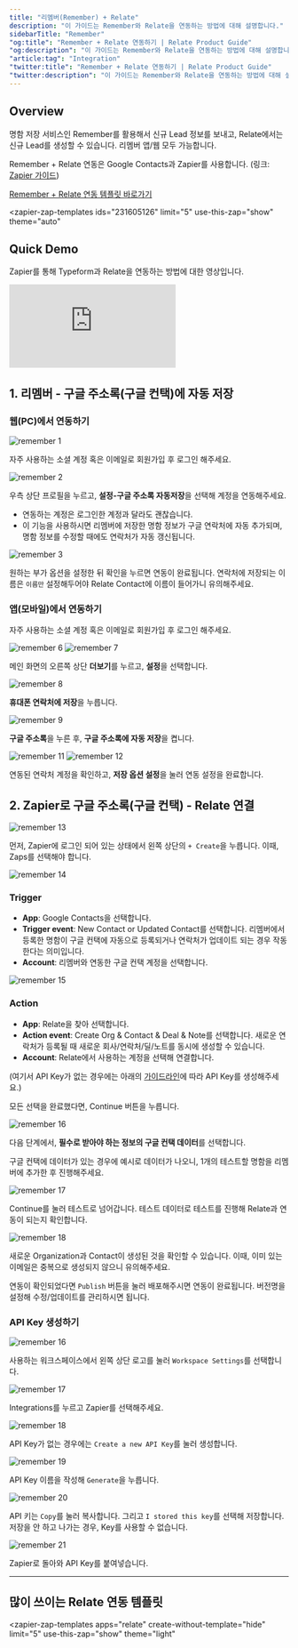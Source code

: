 ```yaml
---
title: "리멤버(Remember) + Relate"
description: "이 가이드는 Remember와 Relate을 연동하는 방법에 대해 설명합니다."
sidebarTitle: "Remember"
"og:title": "Remember + Relate 연동하기 | Relate Product Guide"
"og:description": "이 가이드는 Remember와 Relate을 연동하는 방법에 대해 설명합니다."
"article:tag": "Integration"
"twitter:title": "Remember + Relate 연동하기 | Relate Product Guide"
"twitter:description": "이 가이드는 Remember와 Relate을 연동하는 방법에 대해 설명합니다."
---
```


<script type="module" src="https://cdn.zapier.com/packages/partner-sdk/v0/zapier-elements/zapier-elements.esm.js"></script>
<link rel="stylesheet" href="https://cdn.zapier.com/packages/partner-sdk/v0/zapier-elements/zapier-elements.css"/>

## Overview

명함 저장 서비스인 Remember를 활용해서 신규 Lead 정보를 보내고, Relate에서는 신규 Lead를 생성할 수 있습니다. 리멤버 앱/웹 모두 가능합니다.

Remember + Relate 연동은 Google Contacts과 Zapier를 사용합니다. (링크: [Zapier 가이드](/integrations/zapier))

[Remember + Relate 연동 템플릿 바로가기](https://zapier.com/shared/f1ba9b5786b69694ab1b127d257870972298c739)

<zapier-zap-templates
ids="231605126"
limit="5"
use-this-zap="show"
theme="auto"
> </zapier-zap-templates>

## Quick Demo

Zapier를 통해 Typeform과 Relate을 연동하는 방법에 대한 영상입니다.

<Frame>
  <div style={{ paddingBottom: "62.5%" }}>
    <iframe
      src="https://www.loom.com/embed/1c1bfe52df7648c6ac1ab89d1a3f59ea"
      frameborder="0"
      webkitallowfullscreen
      mozallowfullscreen
      allowfullscreen
      style={{
        position: "absolute",
        top: 0,
        left: 0,
        width: "100%",
        height: "100%",
      }}
    ></iframe>
  </div>
</Frame>

## 1. 리멤버 - 구글 주소록(구글 컨택)에 자동 저장

### 웹(PC)에서 연동하기

![remember 1](/images/integrations/remember-1.png)

자주 사용하는 소셜 계정 혹은 이메일로 회원가입 후 로그인 해주세요.

![remember 2](/images/integrations/remember-2.png)

우측 상단 프로필을 누르고, **설정-구글 주소록 자동저장**을 선택해 계정을 연동해주세요.

- 연동하는 계정은 로그인한 계정과 달라도 괜찮습니다.
- 이 기능을 사용하시면 리멤버에 저장한 명함 정보가 구글 연락처에 자동 추가되며, 명함 정보를 수정할 때에도 연락처가 자동 갱신됩니다.

![remember 3](/images/integrations/remember-3.png)

원하는 부가 옵션을 설정한 뒤 확인을 누르면 연동이 완료됩니다.
연락처에 저장되는 이름은 `이름만` 설정해두어야 Relate Contact에 이름이 들어가니 유의해주세요.

### 앱(모바일)에서 연동하기

자주 사용하는 소셜 계정 혹은 이메일로 회원가입 후 로그인 해주세요.

![remember 6](/images/integrations/remember-6.png)
![remember 7](/images/integrations/remember-7.png)

메인 화면의 오른쪽 상단 **더보기**를 누르고, **설정**을 선택합니다.

![remember 8](/images/integrations/remember-8.png)

**휴대폰 연락처에 저장**을 누릅니다.

![remember 9](/images/integrations/remember-9.png)

**구글 주소록**을 누른 후, **구글 주소록에 자동 저장**을 켭니다.

![remember 11](/images/integrations/remember-11.png)
![remember 12](/images/integrations/remember-12.png)

연동된 연락처 계정을 확인하고, **저장 옵션 설정**을 눌러 연동 설정을 완료합니다.

## 2. Zapier로 구글 주소록(구글 컨택) - Relate 연결

![remember 13](/images/integrations/remember-13.png)

먼저, Zapier에 로그인 되어 있는 상태에서 왼쪽 상단의 `+ Create`을 누릅니다.
이때, Zaps를 선택해야 합니다.

![remember 14](/images/integrations/remember-14.png)

### Trigger

- **App**: Google Contacts을 선택합니다.
- **Trigger event**: New Contact or Updated Contact를 선택합니다. 리멤버에서 등록한 명함이 구글 컨택에 자동으로 등록되거나 연락처가 업데이트 되는 경우 작동한다는 의미입니다.
- **Account**: 리멤버와 연동한 구글 컨택 계정을 선택합니다.

![remember 15](/images/integrations/remember-15.png)

### Action

- **App**: Relate을 찾아 선택합니다.
- **Action event**: Create Org & Contact & Deal & Note를 선택합니다. 새로운 연락처가 등록될 때 새로운 회사/연락처/딜/노트를 동시에 생성할 수 있습니다.
- **Account**: Relate에서 사용하는 계정을 선택해 연결합니다.

(여기서 API Key가 없는 경우에는 아래의 [가이드라인](/integrations/remember#api-key)에 따라 API Key를 생성해주세요.)

모든 선택을 완료했다면, Continue 버튼을 누릅니다.

![remember 16](/images/integrations/remember-16.png)

다음 단계에서, **필수로 받아야 하는 정보의 구글 컨택 데이터**를 선택합니다.

구글 컨택에 데이터가 있는 경우에 예시로 데이터가 나오니, 1개의 테스트할 명함을 리멤버에 추가한 후 진행해주세요.

![remember 17](/images/integrations/remember-17.png)

Continue를 눌러 테스트로 넘어갑니다. 테스트 데이터로 테스트를 진행해 Relate과 연동이 되는지 확인합니다.

![remember 18](/images/integrations/remember-18.png)

새로운 Organization과 Contact이 생성된 것을 확인할 수 있습니다. 이때, 이미 있는 이메일은 중복으로 생성되지 않으니 유의해주세요.

연동이 확인되었다면 `Publish` 버튼을 눌러 배포해주시면 연동이 완료됩니다. 버전명을 설정해 수정/업데이트를 관리하시면 됩니다.

### API Key 생성하기

![remember 16](/images/integrations/remember-api-19.png)

사용하는 워크스페이스에서 왼쪽 상단 로고를 눌러 `Workspace Settings`를 선택합니다.

![remember 17](/images/integrations/remember-api-20.png)

Integrations를 누르고 Zapier를 선택해주세요.

![remember 18](/images/integrations/remember-api-21.png)

API Key가 없는 경우에는 `Create a new API Key`를 눌러 생성합니다.

![remember 19](/images/integrations/remember-api-22.png)

API Key 이름을 작성해 `Generate`을 누릅니다.

![remember 20](/images/integrations/remember-api-23.png)

API 키는 `Copy`를 눌러 복사합니다. 그리고 `I stored this key`를 선택해 저장합니다.
저장을 안 하고 나가는 경우, Key를 사용할 수 없습니다.

![remember 21](/images/integrations/remember-api-24.png)

Zapier로 돌아와 API Key를 붙여넣습니다.

---

## 많이 쓰이는 Relate 연동 템플릿

<zapier-zap-templates
apps="relate"
create-without-template="hide"
limit="5"
use-this-zap="show"
theme="light"
> </zapier-zap-templates>
